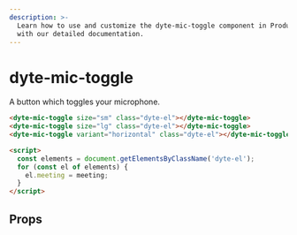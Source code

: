 ```yaml
---
description: >-
  Learn how to use and customize the dyte-mic-toggle component in ProductDB's UI Kit
  with our detailed documentation.
---
```


# dyte-mic-toggle

A button which toggles your microphone.

```html
<dyte-mic-toggle size="sm" class="dyte-el"></dyte-mic-toggle>
<dyte-mic-toggle size="lg" class="dyte-el"></dyte-mic-toggle>
<dyte-mic-toggle variant="horizontal" class="dyte-el"></dyte-mic-toggle>

<script>
  const elements = document.getElementsByClassName('dyte-el');
  for (const el of elements) {
    el.meeting = meeting;
  }
</script>
```

## Props

<PropsTable of="dyte-mic-toggle" />

<head>
  <title>UI Kit dyte-mic-toggle</title>
</head>
